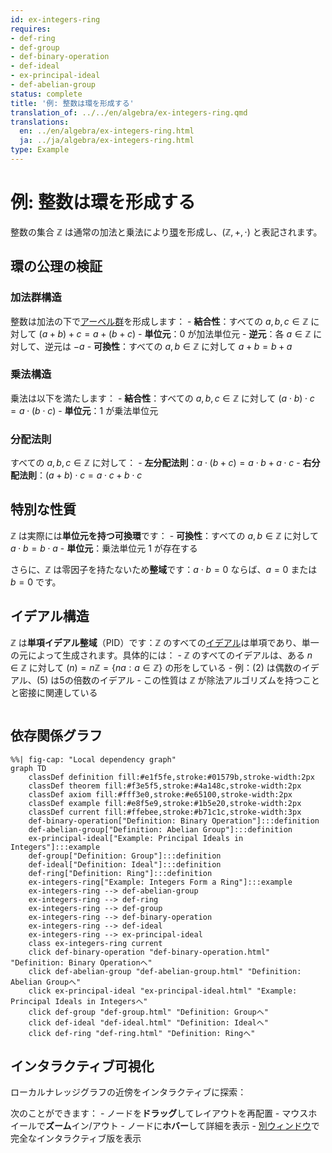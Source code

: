 ```yaml
---
id: ex-integers-ring
requires:
- def-ring
- def-group
- def-binary-operation
- def-ideal
- ex-principal-ideal
- def-abelian-group
status: complete
title: '例: 整数は環を形成する'
translation_of: ../../en/algebra/ex-integers-ring.qmd
translations:
  en: ../en/algebra/ex-integers-ring.html
  ja: ../ja/algebra/ex-integers-ring.html
type: Example
---
```


# 例: 整数は環を形成する

整数の集合 $\mathbb{Z}$ は通常の加法と乗法により[環](def-ring.qmd)を形成し、$(\mathbb{Z}, +, \cdot)$ と表記されます。

## 環の公理の検証

### 加法群構造

整数は加法の下で[アーベル群](def-abelian-group.qmd)を形成します：
- **結合性**：すべての $a, b, c \in \mathbb{Z}$ に対して $(a + b) + c = a + (b + c)$
- **単位元**：$0$ が加法単位元
- **逆元**：各 $a \in \mathbb{Z}$ に対して、逆元は $-a$
- **可換性**：すべての $a, b \in \mathbb{Z}$ に対して $a + b = b + a$

### 乗法構造

乗法は以下を満たします：
- **結合性**：すべての $a, b, c \in \mathbb{Z}$ に対して $(a \cdot b) \cdot c = a \cdot (b \cdot c)$
- **単位元**：$1$ が乗法単位元

### 分配法則

すべての $a, b, c \in \mathbb{Z}$ に対して：
- **左分配法則**：$a \cdot (b + c) = a \cdot b + a \cdot c$
- **右分配法則**：$(a + b) \cdot c = a \cdot c + b \cdot c$

## 特別な性質

$\mathbb{Z}$ は実際には**単位元を持つ可換環**です：
- **可換性**：すべての $a, b \in \mathbb{Z}$ に対して $a \cdot b = b \cdot a$
- **単位元**：乗法単位元 $1$ が存在する

さらに、$\mathbb{Z}$ は零因子を持たないため**整域**です：$a \cdot b = 0$ ならば、$a = 0$ または $b = 0$ です。

## イデアル構造

$\mathbb{Z}$ は**単項イデアル整域**（PID）です：$\mathbb{Z}$ のすべての[イデアル](def-ideal.qmd)は単項であり、単一の元によって生成されます。具体的には：
- $\mathbb{Z}$ のすべてのイデアルは、ある $n \in \mathbb{Z}$ に対して $(n) = n\mathbb{Z} = \{na : a \in \mathbb{Z}\}$ の形をしている
- 例：$(2)$ は偶数のイデアル、$(5)$ は5の倍数のイデアル
- この性質は $\mathbb{Z}$ が除法アルゴリズムを持つことと密接に関連している

```mermaid
```

## 依存関係グラフ

```mermaid
%%| fig-cap: "Local dependency graph"
graph TD
    classDef definition fill:#e1f5fe,stroke:#01579b,stroke-width:2px
    classDef theorem fill:#f3e5f5,stroke:#4a148c,stroke-width:2px
    classDef axiom fill:#fff3e0,stroke:#e65100,stroke-width:2px
    classDef example fill:#e8f5e9,stroke:#1b5e20,stroke-width:2px
    classDef current fill:#ffebee,stroke:#b71c1c,stroke-width:3px
    def-binary-operation["Definition: Binary Operation"]:::definition
    def-abelian-group["Definition: Abelian Group"]:::definition
    ex-principal-ideal["Example: Principal Ideals in Integers"]:::example
    def-group["Definition: Group"]:::definition
    def-ideal["Definition: Ideal"]:::definition
    def-ring["Definition: Ring"]:::definition
    ex-integers-ring["Example: Integers Form a Ring"]:::example
    ex-integers-ring --> def-abelian-group
    ex-integers-ring --> def-ring
    ex-integers-ring --> def-group
    ex-integers-ring --> def-binary-operation
    ex-integers-ring --> def-ideal
    ex-integers-ring --> ex-principal-ideal
    class ex-integers-ring current
    click def-binary-operation "def-binary-operation.html" "Definition: Binary Operationへ"
    click def-abelian-group "def-abelian-group.html" "Definition: Abelian Groupへ"
    click ex-principal-ideal "ex-principal-ideal.html" "Example: Principal Ideals in Integersへ"
    click def-group "def-group.html" "Definition: Groupへ"
    click def-ideal "def-ideal.html" "Definition: Idealへ"
    click def-ring "def-ring.html" "Definition: Ringへ"
```

## インタラクティブ可視化

ローカルナレッジグラフの近傍をインタラクティブに探索：

::: {.graph-viz data-id="ex-integers-ring" data-width="700" data-height="500"}
:::

次のことができます：
- ノードを**ドラッグ**してレイアウトを再配置
- マウスホイールで**ズーム**イン/アウト
- ノードに**ホバー**して詳細を表示
- [別ウィンドウ](../../output/interactive/ex-integers-ring.html){target="_blank"}で完全なインタラクティブ版を表示
